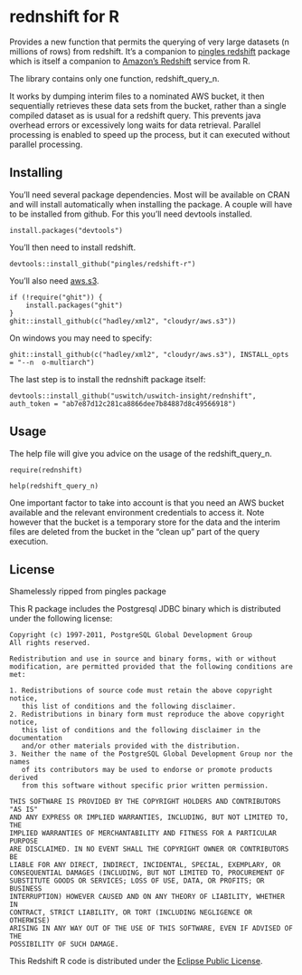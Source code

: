 # rednshift for R

Provides a new function that permits the querying of very large datasets (n millions of rows) from redshift.  It's a companion to [pingles redshift](https://github.com/pingles/redshift-r) package which is itself a companion to [Amazon's Redshift](http://aws.amazon.com/redshift/) service from R.

The library contains only one function, redshift_query_n.  

It works by dumping interim files to a nominated AWS bucket, it then sequentially retrieves these data sets from the bucket, rather than a single compiled dataset as is usual for a redshift query. This prevents java overhead errors or excessively long waits for data retrieval. Parallel processing is enabled to speed up the process, but it can executed without parallel processing.

## Installing

You'll need several package dependencies.  Most will be available on CRAN and will install automatically when installing the package.  A couple will have to be installed from github.  For this you'll need devtools installed.

    install.packages("devtools")

You'll then need to install redshift.

    devtools::install_github("pingles/redshift-r")
    
You'll also need [aws.s3](https://github.com/cloudyr/aws.s3).

    if (!require("ghit")) {
        install.packages("ghit")
    }
    ghit::install_github(c("hadley/xml2", "cloudyr/aws.s3"))

On windows you may need to specify:

    ghit::install_github(c("hadley/xml2", "cloudyr/aws.s3"), INSTALL_opts = "--n  o-multiarch")

The last step is to install the rednshift package itself:

    devtools::install_github("uswitch/uswitch-insight/rednshift", auth_token = "ab7e87d12c281ca8866dee7b84887d8c49566918")

## Usage

The help file will give you advice on the usage of the redshift_query_n.

    require(rednshift)
    
    help(redshift_query_n)
    
One important factor to take into account is that you need an AWS bucket available and the relevant environment credentials to access it.  Note however that the bucket is a temporary store for the data and the interim files are deleted from the bucket in the "clean up" part of the query execution.

## License

Shamelessly ripped from pingles package

This R package includes the Postgresql JDBC binary which is distributed under the following license:

    Copyright (c) 1997-2011, PostgreSQL Global Development Group
    All rights reserved.

    Redistribution and use in source and binary forms, with or without
    modification, are permitted provided that the following conditions are met:

    1. Redistributions of source code must retain the above copyright notice,
       this list of conditions and the following disclaimer.
    2. Redistributions in binary form must reproduce the above copyright notice,
       this list of conditions and the following disclaimer in the documentation
       and/or other materials provided with the distribution.
    3. Neither the name of the PostgreSQL Global Development Group nor the names
       of its contributors may be used to endorse or promote products derived
       from this software without specific prior written permission.

    THIS SOFTWARE IS PROVIDED BY THE COPYRIGHT HOLDERS AND CONTRIBUTORS "AS IS"
    AND ANY EXPRESS OR IMPLIED WARRANTIES, INCLUDING, BUT NOT LIMITED TO, THE
    IMPLIED WARRANTIES OF MERCHANTABILITY AND FITNESS FOR A PARTICULAR PURPOSE
    ARE DISCLAIMED. IN NO EVENT SHALL THE COPYRIGHT OWNER OR CONTRIBUTORS BE
    LIABLE FOR ANY DIRECT, INDIRECT, INCIDENTAL, SPECIAL, EXEMPLARY, OR
    CONSEQUENTIAL DAMAGES (INCLUDING, BUT NOT LIMITED TO, PROCUREMENT OF
    SUBSTITUTE GOODS OR SERVICES; LOSS OF USE, DATA, OR PROFITS; OR BUSINESS
    INTERRUPTION) HOWEVER CAUSED AND ON ANY THEORY OF LIABILITY, WHETHER IN
    CONTRACT, STRICT LIABILITY, OR TORT (INCLUDING NEGLIGENCE OR OTHERWISE)
    ARISING IN ANY WAY OUT OF THE USE OF THIS SOFTWARE, EVEN IF ADVISED OF THE
    POSSIBILITY OF SUCH DAMAGE.

This Redshift R code is distributed under the [Eclipse Public License](http://www.eclipse.org/legal/epl-v10.html).
